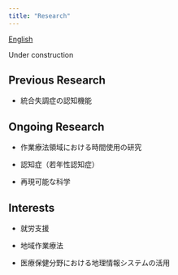 ---
title: "Research"
---

[English](https://tmhr1303.github.io/tomohiro_kogata/research_english.html)

Under construction

## Previous Research

-   統合失調症の認知機能

## Ongoing Research

-   作業療法領域における時間使用の研究

-   認知症（若年性認知症）

-   再現可能な科学

## Interests

-   就労支援

-   地域作業療法

-   医療保健分野における地理情報システムの活用
